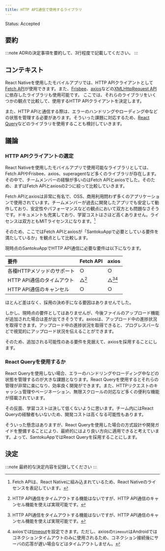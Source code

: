 ```yaml
---
title: HTTP API通信で使用するライブラリ
---
```


Status: Accepted

<!--
Proposed: 提案中
Accepted: 採用
Rejected: 却下
Superseded: 廃止
-->

## 要約

:::note
ADRの決定事項を要約して、3行程度で記載してください。
:::

## コンテキスト

React Nativeを使用したモバイルアプリでは、HTTP APIクライアントとして[Fetch API](https://developer.mozilla.org/ja/docs/Web/API/Fetch_API)が使用できます。また、[Frisbee](https://github.com/niftylettuce/frisbee)、[axios](https://github.com/axios/axios)などの[XMLHttpRequest API](https://developer.mozilla.org/ja/docs/Web/API/XMLHttpRequest)に依存したライブラリも使用可能です。
ここでは、それらのライブラリをいくつかの観点で比較して、使用するHTTP APIクライアントを決定します。

また、HTTP APIと通信する際は、エラーのハンドリングやローディング中などの状態を管理する必要があります。そういった課題に対応するため、[React Query](https://react-query.tanstack.com/overview)などのライブラリを使用することも検討していきます。

## 議論

### HTTP APIクライアントの選定

React Nativeを使用したモバイルアプリで使用可能なライブラリとしては、Fetch APIやFrisbee、axios、superagentなど多くのライブラリが存在します。その中で、チームメンバーの経験が多いのはFetch APIとaxiosでした。そのため、まずはFetch APIとaxiosの2つに絞って比較していきます。

Fetch APIとaxiosは非常に有名で、OSS、商用利用問わず多くのアプリケーションで使用されています。チームメンバーが過去に開発したアプリでも安定して動作しており、安定性やパフォーマンスなどの観点において双方とも問題なさそうです。ドキュメントも充実しており、学習コストはさほど高くありません。ライセンスは双方ともMITライセンスになります。[^1]

[^1]: Fetch APIは、React Nativeに組み込まれているため、React Nativeのライセンスを表記しています。

そのため、ここではFetch APIとaxiosが「SantokuAppで必要としている要件を満たしているか」を観点として比較します。

現時点のSantokuAppでHTTP API通信に必要な要件は以下になります。

| 要件 | Fetch API | axios |
| :-- | :--------- | :---- |
| 各種HTTPメソッドのサポート | ○ | ○ |
| HTTP API通信のタイムアウト | △[^2] | △[^2][^3] |
| HTTP API通信のキャンセル | ○ | ○ |

[^2]: HTTP API通信をタイムアウトする機能はないですが、HTTP API通信のキャンセル機能を使えば実現可能です。
[^3]: axiosでは[timeout](https://github.com/axios/axios#request-config)を設定できます。ただし、axiosの`timeout`はAndroidではコネクションタイムアウトのみに使用されるため、コネクション接続後にサーバの応答が遅い場合などはタイムアウトしません。

ほとんど差はなく、採用の決め手になる要因はありませんでした。

しかし、現時点の要件としてはありませんが、今後ファイルのアップロード機能が追加された場合は差が出てきそうです。axiosは、アップロード中の進捗状況を取得できます。アップロード中の進捗状況を取得できると、プログレスバーなどで視覚的にアップロード状況を伝えることができます。

そのため、追加される可能性のある要件を見据えて、axiosを採用することにします。

### React Queryを使用するか

React Queryを使用しない場合、エラーのハンドリングやローディング中などの状態を管理するのが大きな課題となります。React Queryを使用するとそれらの管理が非常に楽になり、効率良く開発ができます。また、HTTPリクエストのキャッシュ管理やページネーション、無限スクロールの対応など多くの便利な機能が搭載されています。

<!-- textlint-disable ja-technical-writing/ja-no-weak-phrase -->

その反面、学習コストは決して低くないように思います。チーム内にはReact Queryの経験者もいないため、開発コストは高くなる可能性もあります。

<!-- textlint-enable ja-technical-writing/ja-no-weak-phrase -->

そういった懸念はありますが、React Queryを使用した場合の方式設計や開発ガイドを整備することにより、最終的にはより良い方向に適用できると考えています。よって、SantokuAppではReact Queryを採用することにします。

## 決定

:::note
最終的な決定内容を記録してください
:::
